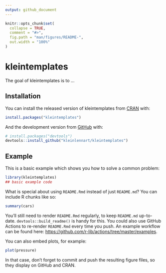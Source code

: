 ```yaml
---
output: github_document
---
```


<!-- README.md is generated from README.Rmd. Please edit that file -->

```r
knitr::opts_chunk$set(
  collapse = TRUE,
  comment = "#>",
  fig.path = "man/figures/README-",
  out.width = "100%"
)
```

# kleintemplates

<!-- badges: start -->
<!-- badges: end -->

The goal of kleintemplates is to ...

## Installation

You can install the released version of kleintemplates from [CRAN](https://CRAN.R-project.org) with:

``` r
install.packages("kleintemplates")
```

And the development version from [GitHub](https://github.com/) with:

``` r
# install.packages("devtools")
devtools::install_github("kleinlennart/kleintemplates")
```
## Example

This is a basic example which shows you how to solve a common problem:

```r
library(kleintemplates)
## basic example code
```

What is special about using `README.Rmd` instead of just `README.md`? You can include R chunks like so:

```r
summary(cars)
```

You'll still need to render `README.Rmd` regularly, to keep `README.md` up-to-date. `devtools::build_readme()` is handy for this. You could also use GitHub Actions to re-render `README.Rmd` every time you push. An example workflow can be found here: <https://github.com/r-lib/actions/tree/master/examples>.

You can also embed plots, for example:

```r
plot(pressure)
```

In that case, don't forget to commit and push the resulting figure files, so they display on GitHub and CRAN.
